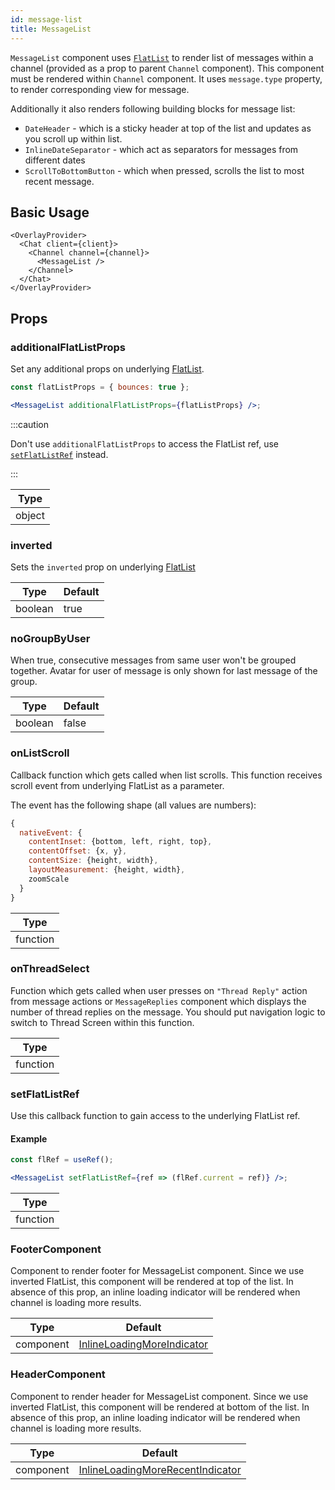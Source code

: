 ```yaml
---
id: message-list
title: MessageList
---
```


`MessageList` component uses [`FlatList`](https://reactnative.dev/docs/flatlist) to render list of messages within a channel (provided as a prop to parent `Channel` component).
This component must be rendered within `Channel` component. It uses `message.type` property, to render corresponding view for message.

Additionally it also renders following building blocks for message list:

- `DateHeader` - which is a sticky header at top of the list and updates as you scroll up within list.
- `InlineDateSeparator` - which act as separators for messages from different dates
- `ScrollToBottomButton` - which when pressed, scrolls the list to most recent message.

## Basic Usage

```tsx
<OverlayProvider>
  <Chat client={client}>
    <Channel channel={channel}>
      <MessageList />
    </Channel>
  </Chat>
</OverlayProvider>
```

## Props

### additionalFlatListProps

Set any additional props on underlying [FlatList](https://reactnative.dev/docs/flatlist#props).

```jsx
const flatListProps = { bounces: true };

<MessageList additionalFlatListProps={flatListProps} />;
```

:::caution

Don't use `additionalFlatListProps` to access the FlatList ref, use [`setFlatListRef`](#setflatlistref) instead.

:::

| Type   |
| ------ |
| object |

### inverted

Sets the `inverted` prop on underlying [FlatList](https://reactnative.dev/docs/flatlist#inverted)

| Type    | Default |
| ------- | ------- |
| boolean | true    |

### noGroupByUser

When true, consecutive messages from same user won't be grouped together. Avatar for user of message is only shown for last message of the group.

| Type    | Default |
| ------- | ------- |
| boolean | false   |

### onListScroll

Callback function which gets called when list scrolls. This function receives scroll event from underlying FlatList as a parameter.

The event has the following shape (all values are numbers):

```js
{
  nativeEvent: {
    contentInset: {bottom, left, right, top},
    contentOffset: {x, y},
    contentSize: {height, width},
    layoutMeasurement: {height, width},
    zoomScale
  }
}
```

| Type     |
| -------- |
| function |

### onThreadSelect

Function which gets called when user presses on `"Thread Reply"` action from message actions or `MessageReplies` component which displays the number of thread replies on the message.
You should put navigation logic to switch to Thread Screen within this function.

| Type     |
| -------- |
| function |

### setFlatListRef

Use this callback function to gain access to the underlying FlatList ref.

#### Example

```jsx
const flRef = useRef();

<MessageList setFlatListRef={ref => (flRef.current = ref)} />;
```

| Type     |
| -------- |
| function |

### FooterComponent

Component to render footer for MessageList component. Since we use inverted FlatList, this component will be rendered at top of the list.
In absence of this prop, an inline loading indicator will be rendered when channel is loading more results.

| Type      | Default                                                                                                                                                         |
| --------- | --------------------------------------------------------------------------------------------------------------------------------------------------------------- |
| component | [InlineLoadingMoreIndicator](https://github.com/GetStream/stream-chat-react-native/blob/main/package/src/components/MessageList/InlineLoadingMoreIndicator.tsx) |

### HeaderComponent

Component to render header for MessageList component. Since we use inverted FlatList, this component will be rendered at bottom of the list.
In absence of this prop, an inline loading indicator will be rendered when channel is loading more results.

| Type      | Default                                                                                                                                                                     |
| --------- | --------------------------------------------------------------------------------------------------------------------------------------------------------------------------- |
| component | [InlineLoadingMoreRecentIndicator](https://github.com/GetStream/stream-chat-react-native/blob/main/package/src/components/MessageList/InlineLoadingMoreRecentIndicator.tsx) |
